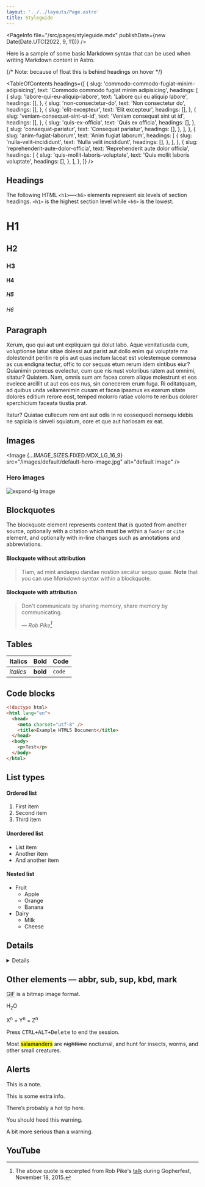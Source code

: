```yaml
---
layout: '../../layouts/Page.astro'
title: Styleguide
---
```






<PageInfo file="/src/pages/styleguide.mdx" publishDate={new Date(Date.UTC(2022, 9, 11))} />

Here is a sample of some basic Markdown syntax that can be used when writing Markdown content in Astro.

{/* Note: because of float this is behind headings on hover */}

<TableOfContents
  headings={[
    {
      slug: 'commodo-commodo-fugiat-minim-adipisicing',
      text: 'Commodo commodo fugiat minim adipisicing',
      headings: [
        {
          slug: 'labore-qui-eu-aliquip-labore',
          text: 'Labore qui eu aliquip labore',
          headings: [],
        },
        {
          slug: 'non-consectetur-do',
          text: 'Non consectetur do',
          headings: [],
        },
        {
          slug: 'elit-excepteur',
          text: 'Elit excepteur',
          headings: [],
        },
        {
          slug: 'veniam-consequat-sint-ut-id',
          text: 'Veniam consequat sint ut id',
          headings: [],
        },
        {
          slug: 'quis-ex-officia',
          text: 'Quis ex officia',
          headings: [],
        },
        {
          slug: 'consequat-pariatur',
          text: 'Consequat pariatur',
          headings: [],
        },
      ],
    },
    {
      slug: 'anim-fugiat-laborum',
      text: 'Anim fugiat laborum',
      headings: [
        {
          slug: 'nulla-velit-incididunt',
          text: 'Nulla velit incididunt',
          headings: [],
        },
      ],
    },
    {
      slug: 'reprehenderit-aute-dolor-officia',
      text: 'Reprehenderit aute dolor officia',
      headings: [
        {
          slug: 'quis-mollit-laboris-voluptate',
          text: 'Quis mollit laboris voluptate',
          headings: [],
        },
      ],
    },
  ]}
/>

## Headings

The following HTML `<h1>`—`<h6>` elements represent six levels of section headings. `<h1>` is the highest section level while `<h6>` is the lowest.

# H1

## H2

### H3

#### H4

##### H5

###### H6

## Paragraph

Xerum, quo qui aut unt expliquam qui dolut labo. Aque venitatiusda cum, voluptionse latur sitiae dolessi aut parist aut dollo enim qui voluptate ma dolestendit peritin re plis aut quas inctum laceat est volestemque commosa as cus endigna tectur, offic to cor sequas etum rerum idem sintibus eiur? Quianimin porecus evelectur, cum que nis nust voloribus ratem aut omnimi, sitatur? Quiatem. Nam, omnis sum am facea corem alique molestrunt et eos evelece arcillit ut aut eos eos nus, sin conecerem erum fuga. Ri oditatquam, ad quibus unda veliamenimin cusam et facea ipsamus es exerum sitate dolores editium rerore eost, temped molorro ratiae volorro te reribus dolorer sperchicium faceata tiustia prat.

Itatur? Quiatae cullecum rem ent aut odis in re eossequodi nonsequ idebis ne sapicia is sinveli squiatum, core et que aut hariosam ex eat.

## Images

<Image
  {...IMAGE_SIZES.FIXED.MDX_LG_16_9}
  src="/images/default/default-hero-image.jpg"
  alt="default image"
/>

### Hero images

<div class="expand-lg">
  <Image
    {...IMAGE_SIZES.FIXED.MDX_XL_16_9}
    src="/images/default/default-hero-image.jpg"
    class="!mt-0 w-full max-w-none"
    alt="expand-lg image"
  />
</div>

## Blockquotes

The blockquote element represents content that is quoted from another source, optionally with a citation which must be within a `footer` or `cite` element, and optionally with in-line changes such as annotations and abbreviations.

#### Blockquote without attribution

> Tiam, ad mint andaepu dandae nostion secatur sequo quae.
> **Note** that you can use _Markdown syntax_ within a blockquote.

#### Blockquote with attribution

> Don't communicate by sharing memory, share memory by communicating.
>
> — <cite>Rob Pike[^1]</cite>

[^1]: The above quote is excerpted from Rob Pike's [talk](https://www.youtube.com/watch?v=PAAkCSZUG1c) during Gopherfest, November 18, 2015.

## Tables

| Italics   | Bold     | Code   |
| --------- | -------- | ------ |
| _italics_ | **bold** | `code` |

## Code blocks

```html title="tacos.html" showLineNumbers {3-6} /charset/ /Test/
<!doctype html>
<html lang="en">
  <head>
    <meta charset="utf-8" />
    <title>Example HTML5 Document</title>
  </head>
  <body>
    <p>Test</p>
  </body>
</html>
```

## List types

#### Ordered list

1. First item
2. Second item
3. Third item

#### Unordered list

- List item
- Another item
- And another item

#### Nested list

- Fruit
  - Apple
  - Orange
  - Banana
- Dairy
  - Milk
  - Cheese

## Details

<Details title="This is the summary">

Here's some other content.

</Details>

## Other elements — abbr, sub, sup, kbd, mark

<abbr title="Graphics Interchange Format">GIF</abbr> is a bitmap image format.

H<sub>2</sub>O

X<sup>n</sup> + Y<sup>n</sup> = Z<sup>n</sup>

Press <kbd><kbd>CTRL</kbd>+<kbd>ALT</kbd>+<kbd>Delete</kbd></kbd> to end the session.

Most <mark>salamanders</mark> are <del>nighttime</del> nocturnal, and hunt for insects, worms, and other small creatures.

## Alerts

<Alert variant="note">

This is a note.

</Alert>

<Alert variant="info">

This is some extra info.

</Alert>

<Alert variant="tip">

There’s probably a hot tip here.

</Alert>

<Alert variant="warning">

You should heed this warning.

</Alert>

<Alert variant="danger">

A bit more serious than a warning.

</Alert>

## YouTube

<YouTube title="Video title" code="XlnmN4BfCxw" />
